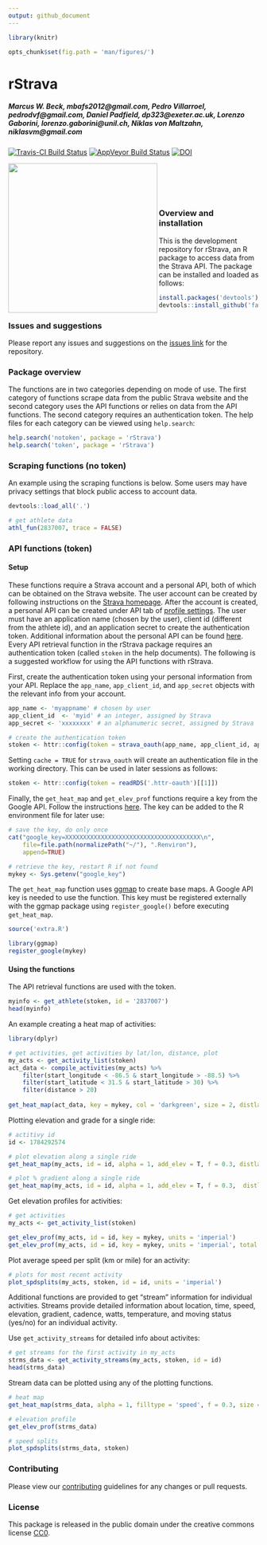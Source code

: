 ```yaml
---
output: github_document
---
```


```r
library(knitr)

opts_chunk$set(fig.path = 'man/figures/')
```

# rStrava

##### *Marcus W. Beck, mbafs2012@gmail.com, Pedro Villarroel, pedrodvf@gmail.com, Daniel Padfield, dp323@exeter.ac.uk, Lorenzo Gaborini, lorenzo.gaborini@unil.ch, Niklas von Maltzahn, niklasvm@gmail.com*

[![Travis-CI Build Status](https://travis-ci.org/fawda123/rStrava.svg?branch=master)](https://travis-ci.org/fawda123/rStrava)
[![AppVeyor Build Status](https://ci.appveyor.com/api/projects/status/github/fawda123/rStrava?branch=master)](https://ci.appveyor.com/project/fawda123/rStrava)
[![DOI](https://zenodo.org/badge/23404183.svg)](https://zenodo.org/badge/latestdoi/23404183)

<img src="man/figures/api_logo_pwrdBy_strava_horiz_light.png" align="left" width="300" />
<br></br>
<br></br>

### Overview and installation

This is the development repository for rStrava, an R package to access data from the Strava API.  The package can be installed and loaded as follows:

```r
install.packages('devtools')
devtools::install_github('fawda123/rStrava')
```

### Issues and suggestions

Please report any issues and suggestions on the [issues link](https://github.com/fawda123/rStrava/issues) for the repository.

### Package overview

The functions are in two categories depending on mode of use.  The first category of functions scrape data from the public Strava website and the second category uses the API functions or relies on data from the API functions.  The second category requires an authentication token.  The help files for each category can be viewed using ```help.search```:

```r
help.search('notoken', package = 'rStrava')
help.search('token', package = 'rStrava')
```

### Scraping functions (no token)

An example using the scraping functions is below. Some users may have privacy settings that block public access to account data.

```r
devtools::load_all('.')
```
```r
# get athlete data 
athl_fun(2837007, trace = FALSE)
```

### API functions (token)

#### Setup 

These functions require a Strava account and a personal API, both of which can be obtained on the Strava website.  The user account can be created by following instructions on the [Strava homepage](https://www.strava.com/).  After the account is created, a personal API can be created under API tab of [profile settings](https://www.strava.com/settings/api).  The user must have an application name (chosen by the user), client id (different from the athlete id), and an application secret to create the authentication token.  Additional information about the personal API can be found [here](https://strava.github.io/api/).  Every API retrieval function in the rStrava package requires an authentication token (called `stoken` in the help documents).  The following is a suggested workflow for using the API functions with rStrava.

First, create the authentication token using your personal information from your API.  Replace the `app_name`, `app_client_id`, and `app_secret` objects with the relevant info from your account.
```r
app_name <- 'myappname' # chosen by user
app_client_id  <- 'myid' # an integer, assigned by Strava
app_secret <- 'xxxxxxxx' # an alphanumeric secret, assigned by Strava

# create the authentication token
stoken <- httr::config(token = strava_oauth(app_name, app_client_id, app_secret, app_scope="activity:read_all"))
```

Setting `cache = TRUE` for `strava_oauth` will create an authentication file in the working directory. This can be used in later sessions as follows:
```r
stoken <- httr::config(token = readRDS('.httr-oauth')[[1]])
```

Finally, the `get_heat_map` and `get_elev_prof` functions require a key from the Google API. Follow the instructions [here](https://developers.google.com/maps/documentation/elevation/#api_key).  The key can be added to the R environment file for later use:

```r
# save the key, do only once
cat("google_key=XXXXXXXXXXXXXXXXXXXXXXXXXXXXXXXXXXXXXX\n",
    file=file.path(normalizePath("~/"), ".Renviron"),
    append=TRUE)

# retrieve the key, restart R if not found
mykey <- Sys.getenv("google_key")
```

The `get_heat_map` function uses [ggmap](https://github.com/dkahle/ggmap) to create base maps.  A Google API key is needed to use the function.  This key must be registered externally with the ggmap package using `register_google()` before executing `get_heat_map`.

```r
source('extra.R')
```
```r
library(ggmap)
register_google(mykey)
```

#### Using the functions

The API retrieval functions are used with the token.
```r
myinfo <- get_athlete(stoken, id = '2837007')
head(myinfo)
```

An example creating a heat map of activities:
```r
library(dplyr)

# get activities, get activities by lat/lon, distance, plot
my_acts <- get_activity_list(stoken)
act_data <- compile_activities(my_acts) %>% 
	filter(start_longitude < -86.5 & start_longitude > -88.5) %>% 
	filter(start_latitude < 31.5 & start_latitude > 30) %>% 
	filter(distance > 20)
	
get_heat_map(act_data, key = mykey, col = 'darkgreen', size = 2, distlab = F, f = 0.4)
```

Plotting elevation and grade for a single ride:
```r
# actitivy id
id <- 1784292574

# plot elevation along a single ride
get_heat_map(my_acts, id = id, alpha = 1, add_elev = T, f = 0.3, distlab = F, key = mykey, size = 2, col = 'Spectral', maptype = 'satellite', units = 'imperial')

# plot % gradient along a single ride
get_heat_map(my_acts, id = id, alpha = 1, add_elev = T, f = 0.3,  distlab = F, as_grad = T, key = mykey, size = 2, col = 'Spectral', expand = 5, maptype = 'satellite', units = 'imperial')
```

Get elevation profiles for activities:
```r
# get activities
my_acts <- get_activity_list(stoken) 

get_elev_prof(my_acts, id = id, key = mykey, units = 'imperial')
get_elev_prof(my_acts, id = id, key = mykey, units = 'imperial', total = T)
```  

Plot average speed per split (km or mile) for an activity:
```r
# plots for most recent activity
plot_spdsplits(my_acts, stoken, id = id, units = 'imperial')
```

Additional functions are provided to get "stream" information for individual activities.  Streams provide detailed information about location, time, speed, elevation, gradient, cadence, watts, temperature, and moving status (yes/no) for an individual activity.

Use `get_activity_streams` for detailed info about activites:
```r
# get streams for the first activity in my_acts
strms_data <- get_activity_streams(my_acts, stoken, id = id)
head(strms_data)
```

Stream data can be plotted using any of the plotting functions.
```r
# heat map
get_heat_map(strms_data, alpha = 1, filltype = 'speed', f = 0.3, size = 2, col = 'Spectral', distlab = F)
```

```r
# elevation profile
get_elev_prof(strms_data)

# speed splits
plot_spdsplits(strms_data, stoken)
```


### Contributing

Please view our [contributing](.github/CONTRIBUTING.md) guidelines for any changes or pull requests.

### License

This package is released in the public domain under the creative commons license [CC0](https://tldrlegal.com/license/creative-commons-cc0-1.0-universal). 